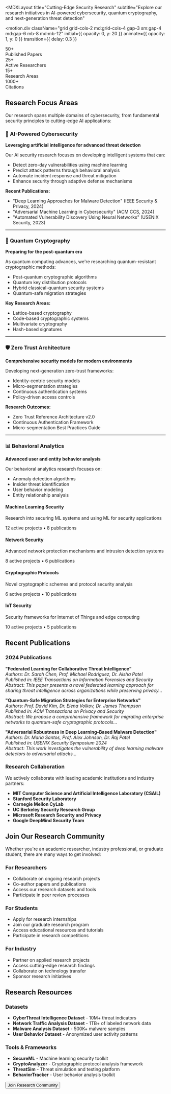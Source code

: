 
<MDXLayout 
  title="Cutting-Edge Security Research" 
  subtitle="Explore our research initiatives in AI-powered cybersecurity, quantum cryptography, and next-generation threat detection"
>

<motion.div 
  className="grid grid-cols-2 md:grid-cols-4 gap-3 sm:gap-4 md:gap-6 mb-8 md:mb-12"
  initial={{ opacity: 0, y: 20 }}
  animate={{ opacity: 1, y: 0 }}
  transition={{ delay: 0.3 }}
>
  <div className="p-3 sm:p-4 md:p-6 bg-gradient-to-br from-purple-900/20 to-transparent backdrop-blur-sm border border-n-6/30 rounded-xl text-center">
    <BookOpen className="w-6 h-6 sm:w-8 sm:h-8 md:w-10 md:h-10 text-purple-400 mx-auto mb-2 md:mb-3" />
    <div className="text-lg sm:text-xl md:text-2xl font-bold text-color-1 mb-1">50+</div>
    <div className="text-xs sm:text-sm text-n-3">Published Papers</div>
  </div>
  
  <div className="p-3 sm:p-4 md:p-6 bg-gradient-to-br from-cyan-900/20 to-transparent backdrop-blur-sm border border-n-6/30 rounded-xl text-center">
    <Users className="w-6 h-6 sm:w-8 sm:h-8 md:w-10 md:h-10 text-cyan-400 mx-auto mb-2 md:mb-3" />
    <div className="text-lg sm:text-xl md:text-2xl font-bold text-color-2 mb-1">25+</div>
    <div className="text-xs sm:text-sm text-n-3">Active Researchers</div>
  </div>
  
  <div className="p-3 sm:p-4 md:p-6 bg-gradient-to-br from-green-900/20 to-transparent backdrop-blur-sm border border-n-6/30 rounded-xl text-center">
    <Award className="w-6 h-6 sm:w-8 sm:h-8 md:w-10 md:h-10 text-green-400 mx-auto mb-2 md:mb-3" />
    <div className="text-lg sm:text-xl md:text-2xl font-bold text-color-3 mb-1">15+</div>
    <div className="text-xs sm:text-sm text-n-3">Research Areas</div>
  </div>
  
  <div className="p-3 sm:p-4 md:p-6 bg-gradient-to-br from-yellow-900/20 to-transparent backdrop-blur-sm border border-n-6/30 rounded-xl text-center">
    <TrendingUp className="w-6 h-6 sm:w-8 sm:h-8 md:w-10 md:h-10 text-yellow-400 mx-auto mb-2 md:mb-3" />
    <div className="text-lg sm:text-xl md:text-2xl font-bold text-color-4 mb-1">1000+</div>
    <div className="text-xs sm:text-sm text-n-3">Citations</div>
  </div>
</motion.div>

## Research Focus Areas

Our research spans multiple domains of cybersecurity, from fundamental security principles to cutting-edge AI applications:

### 🧠 AI-Powered Cybersecurity
**Leveraging artificial intelligence for advanced threat detection**

Our AI security research focuses on developing intelligent systems that can:

- Detect zero-day vulnerabilities using machine learning
- Predict attack patterns through behavioral analysis
- Automate incident response and threat mitigation
- Enhance security through adaptive defense mechanisms

**Recent Publications:**
- "Deep Learning Approaches for Malware Detection" (IEEE Security & Privacy, 2024)
- "Adversarial Machine Learning in Cybersecurity" (ACM CCS, 2024)
- "Automated Vulnerability Discovery Using Neural Networks" (USENIX Security, 2023)

---

### 🔐 Quantum Cryptography
**Preparing for the post-quantum era**

As quantum computing advances, we're researching quantum-resistant cryptographic methods:

- Post-quantum cryptographic algorithms
- Quantum key distribution protocols
- Hybrid classical-quantum security systems
- Quantum-safe migration strategies

**Key Research Areas:**
- Lattice-based cryptography
- Code-based cryptographic systems
- Multivariate cryptography
- Hash-based signatures

---

### 🛡️ Zero Trust Architecture
**Comprehensive security models for modern environments**

Developing next-generation zero-trust frameworks:

- Identity-centric security models
- Micro-segmentation strategies
- Continuous authentication systems
- Policy-driven access controls

**Research Outcomes:**
- Zero Trust Reference Architecture v2.0
- Continuous Authentication Framework
- Micro-segmentation Best Practices Guide

---

### 📊 Behavioral Analytics
**Advanced user and entity behavior analysis**

Our behavioral analytics research focuses on:

- Anomaly detection algorithms
- Insider threat identification
- User behavior modeling
- Entity relationship analysis

<div className="grid grid-cols-1 md:grid-cols-2 gap-4 sm:gap-6 my-6 md:my-8">
  <div className="p-4 sm:p-6 bg-n-7/50 backdrop-blur-sm border border-n-6/30 rounded-xl">
    <Brain className="w-6 h-6 sm:w-8 sm:h-8 text-purple-400 mb-3" />
    <h4 className="text-lg sm:text-xl font-semibold mb-2 text-color-1">Machine Learning Security</h4>
    <p className="text-sm sm:text-base text-n-3 mb-4">Research into securing ML systems and using ML for security applications</p>
    <div className="text-sm text-n-4">12 active projects • 8 publications</div>
  </div>
  
  <div className="p-4 sm:p-6 bg-n-7/50 backdrop-blur-sm border border-n-6/30 rounded-xl">
    <Shield className="w-6 h-6 sm:w-8 sm:h-8 text-cyan-400 mb-3" />
    <h4 className="text-lg sm:text-xl font-semibold mb-2 text-color-2">Network Security</h4>
    <p className="text-sm sm:text-base text-n-3 mb-4">Advanced network protection mechanisms and intrusion detection systems</p>
    <div className="text-sm text-n-4">8 active projects • 6 publications</div>
  </div>
  
  <div className="p-4 sm:p-6 bg-n-7/50 backdrop-blur-sm border border-n-6/30 rounded-xl">
    <Lock className="w-6 h-6 sm:w-8 sm:h-8 text-green-400 mb-3" />
    <h4 className="text-lg sm:text-xl font-semibold mb-2 text-color-3">Cryptographic Protocols</h4>
    <p className="text-sm sm:text-base text-n-3 mb-4">Novel cryptographic schemes and protocol security analysis</p>
    <div className="text-sm text-n-4">6 active projects • 10 publications</div>
  </div>
  
  <div className="p-4 sm:p-6 bg-n-7/50 backdrop-blur-sm border border-n-6/30 rounded-xl">
    <Zap className="w-6 h-6 sm:w-8 sm:h-8 text-yellow-400 mb-3" />
    <h4 className="text-lg sm:text-xl font-semibold mb-2 text-color-4">IoT Security</h4>
    <p className="text-sm sm:text-base text-n-3 mb-4">Security frameworks for Internet of Things and edge computing</p>
    <div className="text-sm text-n-4">10 active projects • 5 publications</div>
  </div>
</div>

## Recent Publications

### 2024 Publications

**"Federated Learning for Collaborative Threat Intelligence"**  
*Authors: Dr. Sarah Chen, Prof. Michael Rodriguez, Dr. Aisha Patel*  
*Published in: IEEE Transactions on Information Forensics and Security*  
*Abstract: This paper presents a novel federated learning approach for sharing threat intelligence across organizations while preserving privacy...*

**"Quantum-Safe Migration Strategies for Enterprise Networks"**  
*Authors: Prof. David Kim, Dr. Elena Volkov, Dr. James Thompson*  
*Published in: ACM Transactions on Privacy and Security*  
*Abstract: We propose a comprehensive framework for migrating enterprise networks to quantum-safe cryptographic protocols...*

**"Adversarial Robustness in Deep Learning-Based Malware Detection"**  
*Authors: Dr. Maria Santos, Prof. Alex Johnson, Dr. Raj Patel*  
*Published in: USENIX Security Symposium 2024*  
*Abstract: This work investigates the vulnerability of deep learning malware detectors to adversarial attacks...*

### Research Collaboration

We actively collaborate with leading academic institutions and industry partners:

- **MIT Computer Science and Artificial Intelligence Laboratory (CSAIL)**
- **Stanford Security Laboratory**
- **Carnegie Mellon CyLab**
- **UC Berkeley Security Research Group**
- **Microsoft Research Security and Privacy**
- **Google DeepMind Security Team**

## Join Our Research Community

Whether you're an academic researcher, industry professional, or graduate student, there are many ways to get involved:

### For Researchers
- Collaborate on ongoing research projects
- Co-author papers and publications
- Access our research datasets and tools
- Participate in peer review processes

### For Students
- Apply for research internships
- Join our graduate research program
- Access educational resources and tutorials
- Participate in research competitions

### For Industry
- Partner on applied research projects
- Access cutting-edge research findings
- Collaborate on technology transfer
- Sponsor research initiatives

## Research Resources

### Datasets
- **CyberThreat Intelligence Dataset** - 10M+ threat indicators
- **Network Traffic Analysis Dataset** - 1TB+ of labeled network data
- **Malware Analysis Dataset** - 500K+ malware samples
- **User Behavior Dataset** - Anonymized user activity patterns

### Tools & Frameworks
- **SecureML** - Machine learning security toolkit
- **CryptoAnalyzer** - Cryptographic protocol analysis framework
- **ThreatSim** - Threat simulation and testing platform
- **BehaviorTracker** - User behavior analysis toolkit

<div className="text-center mt-8 md:mt-12">
  <motion.div
    className="inline-block w-full sm:w-auto"
    whileHover={{ scale: 1.05 }}
    whileTap={{ scale: 0.95 }}
  >
    <Button 
      href="/join" 
      className="bg-n-7 hover:bg-n-6 border border-n-6 hover:border-n-5 w-full sm:w-auto"
      size="lg"
    >
      Join Research Community
    </Button>
  </motion.div>
</div>

</MDXLayout>